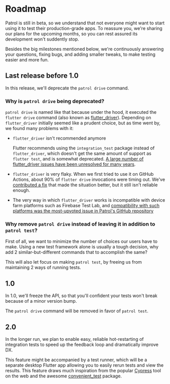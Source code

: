 # Roadmap

Patrol is still in beta, so we understand that not everyone might want to start
using it to test their production-grade apps. To reassure you, we're sharing our
plans for the upcoming months, so you can rest assured its development won't
suddently stop.

Besides the big milestones mentioned below, we're continuously answering your
questions, fixing bugs, and adding smaller tweaks, to make testing easier and
more fun.

## Last release before 1.0

In this release, we'll deprecate the `patrol drive` command.

### Why is `patrol drive` being deprecated?

`patrol drive` is named like that because under the hood, it executed the
`flutter drive` command (also known as [flutter_driver]). Depending on
`flutter_driver` initially seemed like a prudent choice, but as time went by, we
found many problems with it:

- `flutter_driver` isn't recommended anymore

  Flutter recommends using the `integration_test` package instead of
  `flutter_driver`, which doesn't get the same amount of support as `flutter
test`, and is somewhat deprecated. [A large number of flutter_driver issues have
  been unresolved for many years][flutter_driver_issues].

- `flutter_driver` is very flaky. When we first tried to use it on GitHub
  Actions, about 90% of `flutter drive` invocations were timing out. We've
  [contributed a fix][flutter_driver_fix] that made the situation better, but it
  still isn't reliable enough.

- The very way in which `flutter_driver` works is incompatible with device farm
  platforms such as Firebase Test Lab, and [compatibility with such platforms
  was the most-upvoted issue in Patrol's GitHub repository][testlab_issue]

### Why remove `patrol drive` instead of leaving it in addition to `patrol test`?

First of all, we want to minimize the number of choices our users have to make.
Using a new test framework alone is usually a tough decision, why add 2
similar-but-different commands that to accomplish the same?

This will also let focus on making `patrol test`, by freeing us from maintaining
2 ways of running tests.

## 1.0

In 1.0, we'll freeze the API, so that you'll confident your tests won't break
because of a minor version bump.

The `patrol drive` command will be removed in favor of `patrol test`.

## 2.0

In the longer run, we plan to enable easy, reliable hot-restarting of
integration tests to speed up the feedback loop and dramatically improve DX.

This feature might be accompanied by a test runner, which will be a separate
desktop Flutter app allowing you to easily rerun tests and view the results.
This feature draws much inspiration from the popular [Cypress] tool on the web
and the awesome [convenient_test] package.

[flutter_driver]: https://github.com/flutter/flutter/tree/master/packages/flutter_driver
[flutter_driver_issues]: https://github.com/flutter/flutter/issues?q=is%3Aopen+is%3Aissue+label%3A%22t%3A+flutter+driver%22+sort%3Areactions-%2B1-desc
[flutter_driver_fix]: https://github.com/flutter/flutter/pull/113969
[testlab_issue]: https://github.com/leancodepl/patrol/issues/622
[cypress]: https://www.cypress.io
[convenient_test]: https://pub.dev/packages/convenient_test

